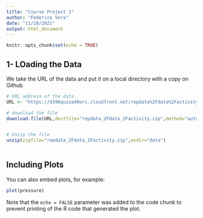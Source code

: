 ```yaml
---
title: "Course Project 1"
author: "Federico Vera"
date: "11/10/2021"
output: html_document
---
```


```r
knitr::opts_chunk$set(echo = TRUE)
```

## 1- LOading the Data

We take the URL of the data and put it on a local directory with  a copy on Github



```r
# URL address of the data
URL <- "https://d396qusza40orc.cloudfront.net/repdata%2Fdata%2Factivity.zip"

# download the file 
download.file(URL,destfile="repdata_2Fdata_2Factivity.zip",method="auto")


# Unzip the file
unzip(zipfile="repdata_2Fdata_2Factivity.zip",exdir="data")
 

```

## Including Plots

You can also embed plots, for example:

```r
plot(pressure)
```

Note that the `echo = FALSE` parameter was added to the code chunk to prevent printing of the R code that generated the plot.
